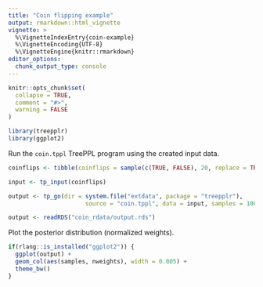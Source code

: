 ```yaml
---
title: "Coin flipping example"
output: rmarkdown::html_vignette
vignette: >
  %\VignetteIndexEntry{coin-example}
  %\VignetteEncoding{UTF-8}
  %\VignetteEngine{knitr::rmarkdown}
editor_options: 
  chunk_output_type: console
---
```


```r
knitr::opts_chunk$set(
  collapse = TRUE,
  comment = "#>",
  warning = FALSE
)
```

```r
library(treepplr)
library(ggplot2)
```

Run the `coin.tppl` TreePPL program using the created input data. 

```r
coinflips <- tibble(coinflips = sample(c(TRUE, FALSE), 20, replace = TRUE))

input <- tp_input(coinflips)

output <- tp_go(dir = system.file("extdata", package = "treepplr"), 
                      source = "coin.tppl", data = input, samples = 100)

```

```r
output <- readRDS("coin_rdata/output.rds")
```

Plot the posterior distribution (normalized weights).

```r
if(rlang::is_installed("ggplot2")) {
  ggplot(output) +
  geom_col(aes(samples, nweights), width = 0.005) +
  theme_bw()
}
```

